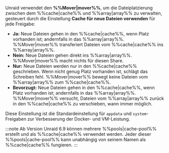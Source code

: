 Unraid verwendet den **%%Mover|mover%%**, um die Dateiplatzierung zwischen dem %%cache|cache%% und %%array|array%% zu verwalten, gesteuert durch die Einstellung **Cache für neue Dateien verwenden** für jede Freigabe:

- **Ja:** Neue Dateien gehen in den %%cache|cache%%, wenn Platz vorhanden ist; andernfalls in das %%array|array%%. %%Mover|mover%% transferiert Dateien vom %%cache|cache%% ins %%array|array%%.
- **Nein:** Neue Dateien gehen direkt ins %%array|array%%. %%Mover|mover%% macht nichts für diesen Share.
- **Nur:** Neue Dateien werden nur in den %%cache|cache%% geschrieben. Wenn nicht genug Platz vorhanden ist, schlägt das Schreiben fehl. %%Mover|mover%% bewegt keine Dateien vom %%array|array%% zum %%cache|cache%%.
- **Bevorzugt:** Neue Dateien gehen in den %%cache|cache%%, wenn Platz vorhanden ist; andernfalls in das %%array|array%%. %%Mover|mover%% versucht, Dateien vom %%array|array%% zurück in den %%cache|cache%% zu verschieben, wann immer möglich.

Diese Einstellung ist die Standardeinstellung für `appdata` und `system`-Freigaben zur Verbesserung der Docker- und VM-Leistung.

:::note
Ab Version Unraid 6.9 können mehrere %%pools|cache-pool%% erstellt und als %%cache|cache%% verwendet werden. Jeder dieser %%pools|cache-pool%% kann unabhängig von seinem Namen als %%cache|cache%% fungieren.
:::
